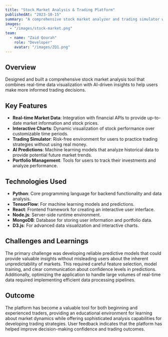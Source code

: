 ```yaml
---
title: "Stock Market Analysis & Trading Platform"
publishedAt: "2023-10-15"
summary: "A comprehensive stock market analyzer and trading simulator with real-time data visualization and AI-driven insights."
images:
  - "/images/stock-market.png"
team:
  - name: "Zaid Qourah"
    role: "Developer"
    avatar: "/images/ZQ1.png"
---
```


## Overview

Designed and built a comprehensive stock market analysis tool that combines real-time data visualization with AI-driven insights to help users make more informed trading decisions.

## Key Features

- **Real-time Market Data**: Integration with financial APIs to provide up-to-date market information and stock prices.
- **Interactive Charts**: Dynamic visualization of stock performance over customizable time periods.
- **Trading Simulator**: Risk-free environment for users to practice trading strategies without using real money.
- **AI Predictions**: Machine learning models that analyze historical data to provide potential future market trends.
- **Portfolio Management**: Tools for users to track their investments and analyze performance.

## Technologies Used

- **Python**: Core programming language for backend functionality and data analysis.
- **TensorFlow**: For machine learning models and predictions.
- **React**: Frontend framework for creating an interactive user interface.
- **Node.js**: Server-side runtime environment.
- **MongoDB**: Database for storing user information and portfolio data.
- **D3.js**: For advanced data visualization and interactive charts.

## Challenges and Learnings

The primary challenge was developing reliable predictive models that could provide valuable insights without misleading users about the inherent unpredictability of markets. This required careful feature selection, model training, and clear communication about confidence levels in predictions. Additionally, optimizing the application to handle large volumes of real-time data required implementing efficient data processing pipelines.

## Outcome

The platform has become a valuable tool for both beginning and experienced traders, providing an educational environment for learning about market dynamics while offering sophisticated analysis capabilities for developing trading strategies. User feedback indicates that the platform has helped improve decision-making confidence and trading outcomes. 